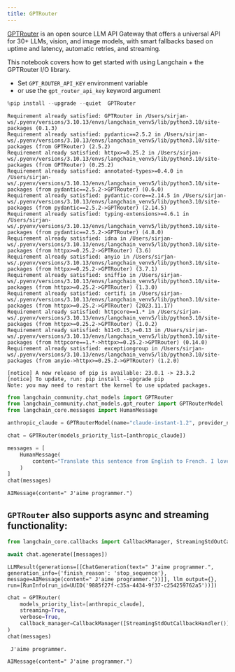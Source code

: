 ```yaml
---
title: GPTRouter
---
```


[GPTRouter](https://github.com/Writesonic/GPTRouter) is an open source LLM API Gateway that offers a universal API for 30+ LLMs, vision, and image models, with smart fallbacks based on uptime and latency, automatic retries, and streaming.

 
This notebook covers how to get started with using Langchain + the GPTRouter I/O library. 

* Set `GPT_ROUTER_API_KEY` environment variable
* or use the `gpt_router_api_key` keyword argument


```python
%pip install --upgrade --quiet  GPTRouter
```
```output
Requirement already satisfied: GPTRouter in /Users/sirjan-ws/.pyenv/versions/3.10.13/envs/langchain_venv5/lib/python3.10/site-packages (0.1.3)
Requirement already satisfied: pydantic==2.5.2 in /Users/sirjan-ws/.pyenv/versions/3.10.13/envs/langchain_venv5/lib/python3.10/site-packages (from GPTRouter) (2.5.2)
Requirement already satisfied: httpx>=0.25.2 in /Users/sirjan-ws/.pyenv/versions/3.10.13/envs/langchain_venv5/lib/python3.10/site-packages (from GPTRouter) (0.25.2)
Requirement already satisfied: annotated-types>=0.4.0 in /Users/sirjan-ws/.pyenv/versions/3.10.13/envs/langchain_venv5/lib/python3.10/site-packages (from pydantic==2.5.2->GPTRouter) (0.6.0)
Requirement already satisfied: pydantic-core==2.14.5 in /Users/sirjan-ws/.pyenv/versions/3.10.13/envs/langchain_venv5/lib/python3.10/site-packages (from pydantic==2.5.2->GPTRouter) (2.14.5)
Requirement already satisfied: typing-extensions>=4.6.1 in /Users/sirjan-ws/.pyenv/versions/3.10.13/envs/langchain_venv5/lib/python3.10/site-packages (from pydantic==2.5.2->GPTRouter) (4.8.0)
Requirement already satisfied: idna in /Users/sirjan-ws/.pyenv/versions/3.10.13/envs/langchain_venv5/lib/python3.10/site-packages (from httpx>=0.25.2->GPTRouter) (3.6)
Requirement already satisfied: anyio in /Users/sirjan-ws/.pyenv/versions/3.10.13/envs/langchain_venv5/lib/python3.10/site-packages (from httpx>=0.25.2->GPTRouter) (3.7.1)
Requirement already satisfied: sniffio in /Users/sirjan-ws/.pyenv/versions/3.10.13/envs/langchain_venv5/lib/python3.10/site-packages (from httpx>=0.25.2->GPTRouter) (1.3.0)
Requirement already satisfied: certifi in /Users/sirjan-ws/.pyenv/versions/3.10.13/envs/langchain_venv5/lib/python3.10/site-packages (from httpx>=0.25.2->GPTRouter) (2023.11.17)
Requirement already satisfied: httpcore==1.* in /Users/sirjan-ws/.pyenv/versions/3.10.13/envs/langchain_venv5/lib/python3.10/site-packages (from httpx>=0.25.2->GPTRouter) (1.0.2)
Requirement already satisfied: h11<0.15,>=0.13 in /Users/sirjan-ws/.pyenv/versions/3.10.13/envs/langchain_venv5/lib/python3.10/site-packages (from httpcore==1.*->httpx>=0.25.2->GPTRouter) (0.14.0)
Requirement already satisfied: exceptiongroup in /Users/sirjan-ws/.pyenv/versions/3.10.13/envs/langchain_venv5/lib/python3.10/site-packages (from anyio->httpx>=0.25.2->GPTRouter) (1.2.0)

[notice] A new release of pip is available: 23.0.1 -> 23.3.2
[notice] To update, run: pip install --upgrade pip
Note: you may need to restart the kernel to use updated packages.
```

```python
from langchain_community.chat_models import GPTRouter
from langchain_community.chat_models.gpt_router import GPTRouterModel
from langchain_core.messages import HumanMessage
```


```python
anthropic_claude = GPTRouterModel(name="claude-instant-1.2", provider_name="anthropic")
```


```python
chat = GPTRouter(models_priority_list=[anthropic_claude])
```


```python
messages = [
    HumanMessage(
        content="Translate this sentence from English to French. I love programming."
    )
]
chat(messages)
```



```output
AIMessage(content=" J'aime programmer.")
```


## `GPTRouter` also supports async and streaming functionality:


```python
from langchain_core.callbacks import CallbackManager, StreamingStdOutCallbackHandler
```


```python
await chat.agenerate([messages])
```



```output
LLMResult(generations=[[ChatGeneration(text=" J'aime programmer.", generation_info={'finish_reason': 'stop_sequence'}, message=AIMessage(content=" J'aime programmer."))]], llm_output={}, run=[RunInfo(run_id=UUID('9885f27f-c35a-4434-9f37-c254259762a5'))])
```



```python
chat = GPTRouter(
    models_priority_list=[anthropic_claude],
    streaming=True,
    verbose=True,
    callback_manager=CallbackManager([StreamingStdOutCallbackHandler()]),
)
chat(messages)
```
```output
 J'aime programmer.
```


```output
AIMessage(content=" J'aime programmer.")
```
